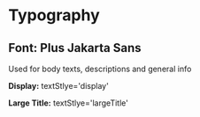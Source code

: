 
<Meta title="Design System/Typography" />

# Typography

## Font: Plus Jakarta Sans

Used for body texts, descriptions and general info

**Display:** textStlye='display'

<Typeset
  sampleText="Feel like having pizza, sushi or your favourite dish from Tatooine?"
  fontSizes={[64]}
  fontWeight={800}
  fontFamily="Plus Jakarta Sans Variable"
/>

**Large Title:** textStlye='largeTitle'

<Typeset
  sampleText="Feel like having pizza, sushi or your favourite dish from Tatooine?"
  fontSizes={[40]}
  fontWeight={800}
  fontFamily="Plus Jakarta Sans Variable"
/>
